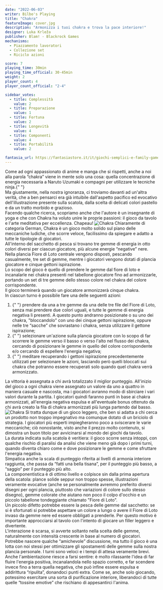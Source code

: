 ```yaml
---
date: "2022-06-03"
writer: Bilbo's Playing
title: "Chakra"
featureImage: cover.jpg
description: "Armonizza i tuoi chakra e trova la pace interiore!"
designer: Luka Krleža
publisher: Blam! - Blackrock Games
mechanisms:
  - Piazzamento lavoratori
  - Collezione set
  - Riciclo azioni

score: 7
playing_time: 30min
playing_time_official: 30-45min
weight: 2
player_count: 4
player_count_official: "2-4"

sidebar_votes:
  - title: Complessità
    value: 2
  - title: Preparazione
    value: 1
  - title: Fortuna
    value: 2
  - title: Longevità
    value: 4
  - title: Componenti
    value: 4
  - title: Portabilità
    value: 2

fantasia_url: https://fantasiastore.it/it/giochi-semplici-e-family-games/5271-chakra.html
---
```


<Setting>
  Come ad ogni appassionato di anime e manga che si rispetti, anche a noi alla
  parola “chakra” viene in mente solo una cosa: quella concentrazione di energia
  necessaria a Naruto Uzumaki e compagni per utilizzare le tecniche ninja.{" "}
  <br />
  Ma giustamente, nella nostra ignoranza, ci troviamo davanti ad un'altra verità,
  che a ben pensarci era già intuibile dall'aspetto pacifico ed evocativo dell'illustrazione
  presente sulla scatola, dalla scelta di delicati colori pastello e da un tratto
  morbido e grazioso. <br />
  Facendo qualche ricerca, scopriamo anche che l'autore è un insegnante di yoga
  e che con Chakra ha voluto unire le proprie passioni: il gioco da tavolo e
  l'arte meditativa per eccellenza. Chapeau!
</Setting>

<img src="./game1.jpg" alt="Chakra" />

<Rules>
  Chiaramente di categoria German, Chakra è un gioco molto solido sul piano
  delle meccaniche ludiche, che scorre veloce, facilissimo da spiegare e adatto
  a tutte le tipologie di giocatori.
  <br />
  All'interno del sacchetto di pesca si trovano tre gemme di energia in otto
  colori diversi per ciascun giocatore, più alcune energie “negative” nere.
  Nella plancia Fiore di Loto centrale vengono disposti, pescando casualmente,
  tre set di gemme, mentre i giocatori vengono dotati di plancia giocatore e
  cinque gettoni ispirazione. <br />
  Lo scopo del gioco è quello di prendere le gemme dal fiore di loto e incanalarle
  nei chakra presenti nel tabellone giocatore fino ad armonizzarle, portando un set
  di tre gemme dello stesso colore nel chakra del colore corrispondente. <br />
  Il gioco terminerà quando un giocatore armonizzerà cinque chakra.
  <br />
  In ciascun turno è possibile fare una delle seguenti azioni:
  <ol>
    <li>
      {" "}
      prendere da una a tre gemme da una delle tre file del Fiore di Loto, senza
      mai prendere due colori uguali, e tutte le gemme di energia negativa lì presenti.
      A questo punto andranno posizionate o su uno dei chakra, "bloccandolo" con
      uno dei cinque gettoni ispirazione, oppure nelle tre “sacche” che sovrastano
      i chakra, senza utilizzare il gettone ispirazione;
    </li>
    <li>
      {" "}
      selezionare un'azione sulla plancia giocatore con lo scopo di far scorrere
      le gemme verso il basso o verso l'alto nel flusso dei chakra, cercando di posizionare
      le gemme in quello del colore corrispondente e/o cercando di espellere l'energia
      negativa;
    </li>
    <li>
      {" "}
      meditare recuperando i gettoni ispirazione precedentemente utilizzati per selezionare
      le azioni, lasciando però quelli bloccati sui chakra che potranno essere recuperati
      solo quando quel chakra verrà armonizzato.
    </li>
  </ol>
  La vittoria è assegnata a chi avrà totalizzato il miglior punteggio.
  All'inizio del gioco a ogni chakra viene assegnato un valore da uno a quattro
  in maniera casuale e nascosta, ma i giocatori avranno modo di sbirciare i vari
  valori durante la partita. I giocatori quindi faranno punti in base ai chakra
  armonizzati, all'energia negativa espulsa e all'eventuale bonus ottenuto da
  chi avrà creato la fila di chakra armonizzati più lunga partendo dal basso.
</Rules>

<img src="./game2.jpg" alt="Chakra" />

<Feedback>
  Si tratta dunque di un gioco leggero, che ben si adatta a chi cerca un
  prodotto non troppo impegnativo ma comunque dotato di un briciolo di
  strategia. I giocatori più esperti impiegheranno poco a sviscerare le varie
  meccaniche; ciò nonostante, visto anche il prezzo molto contenuto, si dimostra
  un buon titolo per avvicinarsi al mondo dei giochi da tavolo.
  <br />
  La durata indicata sulla scatola è veritiera: il gioco scorre senza intoppi,
  con qualche rischio di paralisi da analisi che viene meno già dopo i primi
  turni, quando diventa chiaro come e dove posizionare le gemme e come sfruttare
  l'energia negativa. <br />
  Simpatica anche la scala di punteggio riferita ai livelli di armonia interiore
  raggiunta, che passa da “fatti una bella tisana”, per il punteggio più basso, a
  “saggio” per il punteggio più alto.
  <br />
  La componentistica è di ottimo livello e colpisce sin dalla prima apertura della
  scatola: plance solide seppur non troppo spesse, illustrazioni veramente evocative
  (anche se personalmente avremmo preferito diversi disegni per ogni plancia, piuttosto
  che variazioni di colore sullo stesso disegno), gemme colorate che aiutano non
  poco il colpo d'occhio e un piccolo tabellone tondeggiante chiamato "Fiore di Loto".
  <br />
  Un piccolo difetto potrebbe essere la pesca delle gemme dal sacchetto: se si è
  sfortunati si potrebbe aspettare un colore a lungo o avere il Fiore di Loto invaso
  da gemme nere ed essere obbligati a prenderle. Per questo motivo è importante approcciarsi
  al tavolo con l'intento di giocare un filler leggero e divertente. <br />
  L'interazione è scarsa, si avverte soltanto nella scelta delle gemme,
  naturalmente con intensità crescente in base al numero di giocatori. Potrebbe
  nascere qualche “amichevole” discussione, ma tutto il gioco è una lotta con
  noi stessi per ottimizzare gli spostamenti delle gemme sulla nostra plancia
  personale. I turni sono veloci e i tempi di attesa veramente brevi. <br />
  Anche l'ambientazione riesce a farsi sentire: è molto rilassante l'idea di far
  fluire l'energia positiva, incanalandola nello spazio corretto, e far scendere
  invece fino a terra quella negativa, che può infine essere espulsa e addirittura
  “ripulita”, donandoci punti extra. Come se, anche solo giocando, potessimo esercitare
  una sorta di purificazione interiore, liberandoci di tutte quelle “tossine emotive”
  che rischiano di appesantirci l'anima.
</Feedback>
